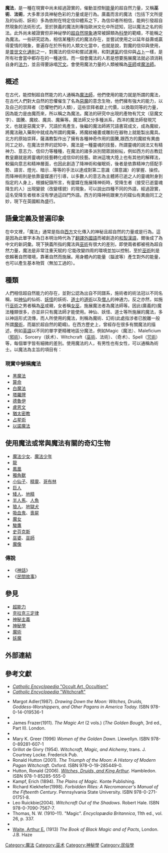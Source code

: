 {{noteTA
|1=zh-hk:幪面超人Wizard; zh-tw:假面騎士Wizard; zh-cn:假面骑士Wizard; zh-sg:假面骑士Wizard;
}}
{{Expert|time=2015-12-14T03:57:18+00:00}}
{{More footnotes needed|time=2021-10-31T22:24:28+00:00}} 
'''魔法'''，是一種在現實中尚未經過證實的，催動並控制[[能量|能量]]的超自然力量，又稱'''巫術'''、'''法術'''，大多牽涉具神秘色彩的力量或是行為。廣義而言的魔法（包括下文所提及的仙術、妖術）多為依附在特定信仰體系之下，為信仰者所相信，能夠引發超自然現象的法術形式。至於狹義的魔法則專指歐洲文化中所認知，冠以魔法之名的術法。此外尚未被證實但非神祕學的[[超自然现象|超自然現象]]通常被歸類為[[科学|科學]]的範疇，不能稱之為魔法。一些研究認為，相信某種形式的魔法存在，並嘗試使用之以延年益壽或贏得愛情的現象，普遍存在於所有的人類文化當中，也就是說，對魔的信仰與使用，是[[普世文化通則|普世文化通則]]之一，對魔法的信仰和嘗試運用，和對[[運氣|運氣]]的信仰與[[占卜|占卜]]一樣，是所有社會當中都存在的一種迷信。而一個會魔法的人若是想要施展魔法就必須消耗自身的[[魔力|法力]]，並且得要詠唱[[咒文|咒文]]。會使用魔法力量的人類被稱為[[巫師|巫師]]或[[法師|魔法師]]。

== 概述 ==
在古代，能控制超自然能力的人通稱為[[魔法師|魔法師]]，他們使用的能力就是所謂的魔法，在古代人們對大自然的恐懼催生了名為[[魔鬼|惡魔]]的意念生物，他們擁有強大的能力，以及自己的崇拜者（恐懼牠們的人類），這些崇拜者獻上代價，以換取同等的力量，因為能力是由魔而來，所以稱之為魔法。魔法的研究中出現的產物有咒文（惡魔文字）、圖騰、魔紋、魔具、魔藥等。魔法師又分多種派系，西洋的魔法師發現咒文，也就是惡魔文字，咒語於焉產生，後繼的魔法師將咒語書寫成文，成為魔紋，將魔法融入藥劑中就成為所謂的魔藥，將魔紋繪畫或雕刻在器物上就能製出魔具。
北方的原始崇拜，薩滿教製作出了擁有各種神奇作用的圖騰,跟西方的魔紋有異曲同工之妙。在魔法世界的認知中，魔法是一種靈魂的技藝，所謂靈魂的說法又有精神力、意志力、信仰力等種種，在魔法的諸多派別間眾說紛紜，例如西方的古教廷教皇廳就是將靈魂的技藝轉化成信仰的技藝。歐洲這塊大陸上也有其他的解釋法，較偏向意志和精神層面，也因此創造了降神術和催眠術，後者是依靠精神力搭配手勢、語言、燈光、暗示…等等的手法以達成對第二意識（潛意識）的掌握、操控。而降神術則是依靠靈媒進行引導，以多數人的意志為主體將已逝之人的靈魂附身到指定的人身上，根據紀錄所言，有靈媒在施展降神術時，受降生者（接受已逝靈魂降生的人）出現變貌（改變樣貌）的現象，可以說出四種不同的外語，經過證實，這名受降生者根本沒有學過這四門外語。西方的降神術跟東方的碟仙有異曲同工之妙，現下在英國較為盛行。

== 語彙定義及普遍印象 ==
在中文裡，「魔法」通常是指自[[西方|西方]]文化傳入的神秘且超自然的力量或是行為。這是因為此單字本為日本明治時代為了[[翻譯|翻譯]][[外國語|外國語]]而被創造的[[和製漢語|和製漢語]]，爾後成了為中文的新詞彙。現下狹義所指的魔法與[[巫術|巫術]]有很大的差別，即使兩者都被視為超自然力量，魔法是非常注重天賦的:它能改變四周的環境並加以控制，至於[[巫術|巫術]]則是依賴著自然環境，靠著自然而施展。用身體內的能量（腦波等）產生對外的能量，也可以產生基本物質（無加工過的）。

== 種類 ==
人們相信超自然能力的存在，並對公認為出自不同譜系，施術者的術法冠以不同名稱，如[[神仙|神仙]]的仙術、[[妖怪|妖怪]]的妖術、[[道士|道士]]的[[神仙方术|道術]]以及[[比丘|僧人]]的神通力。反之亦然，如施行[[巫術|巫術]]之男者稱為[[巫|巫]]或覡，女者稱[[女巫|女巫]]，施展魔法者為魔法師等。因此(廣義的)魔法種類很多，亦並非只有魔法師才能使用。神仙、妖怪、道士等所施展的魔法，多以神話形式流傳，而人所使用的魔法，則稱為魔術、幻術(此處指涉者已脫離一般所謂[[魔術|魔術]]，而屬於超自然的範疇)。在西方歷史上，曾經存在很多有關魔法的描述，例如[[英语|英語]]以不同的單字更精確地區分魔法，例如Magic（魔法）、Maleficium（[[邪術|邪術]]）、Sorcery（妖术）、Witchcraft（[[巫術|巫術]]、法術）、{{link-en|奇術|Thaumaturgy|Thaumaturgy}}（奇术）、Spell（[[咒语|咒術]]）等，每個單字皆有細微的差別。使用魔法的人，有男性也有女性，可以通稱為術士。以魔法為主旨的項目有：

=== 現實中號稱魔法 ===
* [[黑魔法|黑魔法]]
* [[算命|算命]]
* [[白魔法|白魔法]]
* [[塔羅牌|塔羅牌]]
* [[德魯伊|德魯伊]]
* [[盧恩文|盧恩文]]
* [[卡巴拉|猶太密教]]
* [[占星学|占星術]]
* [[以諾魔法|以諾魔法]]

== 使用魔法或常與魔法有關的奇幻生物 ==
* [[魔法少女|魔法少女]]、[[魔法少年|魔法少年]]
* [[龙_(西方)|龍]]
* [[凤凰|鳳凰]]
* [[独角兽|獨角獸]]
* [[小仙子|小仙子]]、[[精靈|精靈]]、[[哥布林|哥布林]]
* [[巨人|巨人]]
* [[矮人|矮人]]、[[地精|地精]]
* [[半人马|半人馬]]、[[人魚|人魚]]
* [[狼人|狼人]]、[[地獄犬|地獄犬]]
* [[吸血鬼|吸血鬼]]、[[喪屍|喪屍]]
* [[魔女|魔女]]
* [[駿鷹|駿鷹]]
* [[史芬克斯|史芬克斯]]
* [[巫婆|巫婆]]、[[巫師|巫師]]
* [[魔像|魔像]]
=== 傳說 ===
* 《[[神话|神話]]》
* 《[[民俗學|民間故事]]》

== 參見 ==
* [[超能力|超能力]]
* [[克拉克基本定律|克拉克三定律]]
* [[神秘主義|神秘主義]]
* [[神秘学|神秘學]]
* [[魔術|魔術]]
* [[妖魔|妖魔]]

== 外部連結 ==
{{Wikiquote|en:Magic|魔法}}

== 參考文獻 ==
* [http://www.newadvent.org/cathen/11197b.htm ''Catholic Encyclopedia'' "Occult Art, Occultism"]
* [http://www.newadvent.org/cathen/15674a.htm ''Catholic Encyclopedia'' "Witchcraft"]
<div class="references-small">
* Margot Adler(1987). ''Drawing Down the Moon: Witches, Druids, Goddess-Worshippers, and Other Pagans in America Today.'' ISBN 978-0-14-019536-1
* {{Cite book |first=Dan Salahuddin|author=Dan Salahuddin Clifton|title=Myth Of The Western Magical Tradition |year=1998 |publisher=C&GCHE|isbn=0-393-00143-1 }}
* James Frazer(1911). ''The Magic Art'' (2 vols.) (''The Golden Bough'', 3rd ed., Part II). London.
* {{Cite book|last=Freud |first=Sigmund |authorlink=Sigmund Freud |others=trans. Strachey |title=Totem and Taboo: Some Points of Agreement between the Mental Lives of Savages and Neurotics|year=1950 |publisher=W. W. Norton & Company |location=New York |isbn=0-393-00143-1 }}
* Mary K. Greer (1996) ''Women of the Golden Dawn''. Llewellyn. ISBN 978-0-89281-607-1
* Grillot de Givry (1954). ''Witchcraft, Magic, and Alchemy'', trans. J. Courtney Locke. Frederick Pub.
* Ronald Hutton (2001). ''The Triumph of the Moon: A History of Modern Pagan Witchcraft''. Oxford. ISBN 978-0-19-285449-0.
* Hutton, Ronald (2006). ''[http://books.google.com/books?id=QqPbJQkSo8EC&printsec=frontcover&source=gbs_navlinks_s#v=onepage&q=&f=false Witches, Druids, and King Arthur]''. Hambledon. ISBN 978-1-85285-555-0
* Kampf, Erich (1894). ''The Plains of Magic.'' Konte Publishing.
* Richard Kiekhefer(1998). ''Forbidden Rites: A Necromancer's Manual of the Fifteenth Century''. Pennsylvania State University. ISBN 978-0-271-01751-8.
* Leo Ruickbie(2004). ''Witchcraft Out of the Shadows''. Robert Hale. ISBN 978-0-7090-7567-7.
* Thomas, N. W. (1910–11). "Magic". ''Encyclopædia Britannica'', 11th ed., vol. 26, p. 337.
* {{Cite book|author=Lynn Thorndike|title=A History of Magic and Experimental Science|url=https://archive.org/details/historyofmagicex02thor|location=New York| publisher=Macmillan|year=1923–1958|format=8 volumes|isbn=0231087942}}
* [[Arthur_Edward_Waite|Waite, Arthur E.]] (1913) ''The Book of Black Magic and of Pacts'', London. J.B. Haze
</div>
{{DEFAULTSORT:Magic}}
{{科幻元素|style=wide}}
[[Category:魔法|Category:魔法]]
[[Category:巫术|Category:巫术]]
[[Category:神秘學|Category:神秘學]]
[[Category:民俗學|Category:民俗學]]
